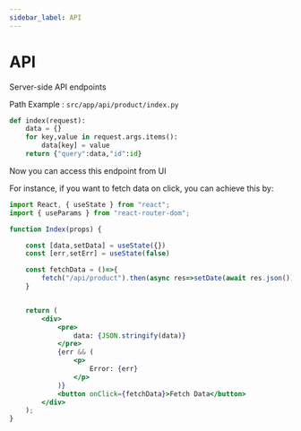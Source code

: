 ```yaml
---
sidebar_label: API
---
```


# API 

Server-side API endpoints

Path Example : `src/app/api/product/index.py`

```python
def index(request):
    data = {}
    for key,value in request.args.items():
        data[key] = value
    return {"query":data,"id":id}
```


Now you can access this endpoint from UI

For instance, if you want to fetch data on click, you can achieve this by: 

```jsx
import React, { useState } from "react";
import { useParams } from "react-router-dom";

function Index(props) {

    const [data,setData] = useState({})
    const [err,setErr] = useState(false)

    const fetchData = ()=>{
        fetch("/api/product").then(async res=>setDate(await res.json())).catch(err=>setErr(true))
    }


    return (
        <div>
            <pre>
                data: {JSON.stringify(data)}
            </pre>   
            {err && (
                <p>
                    Error: {err}
                </p>
            )} 
            <button onClick={fetchData}>Fetch Data</button>
        </div>
    );
}

```

